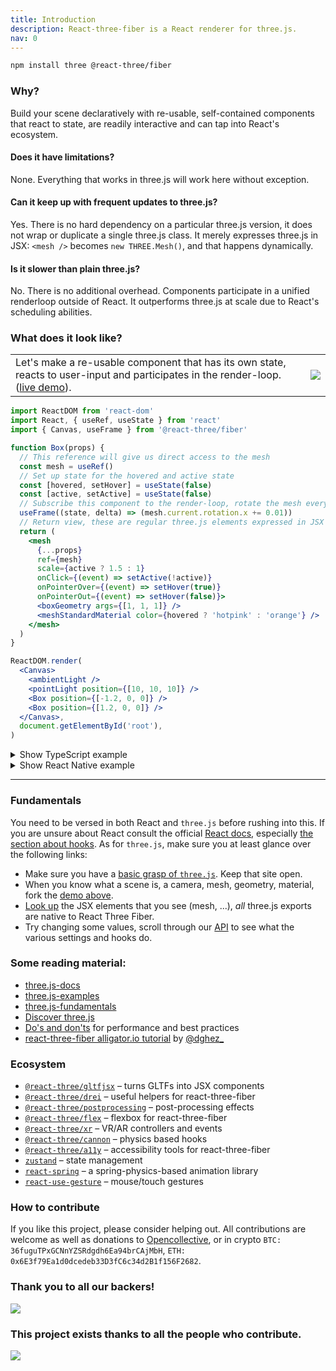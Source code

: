```yaml
---
title: Introduction
description: React-three-fiber is a React renderer for three.js.
nav: 0
---
```


```bash
npm install three @react-three/fiber
```

### Why?

Build your scene declaratively with re-usable, self-contained components that react to state, are readily interactive and can tap into React's ecosystem.

#### Does it have limitations?

None. Everything that works in three.js will work here without exception.

#### Can it keep up with frequent updates to three.js?

Yes. There is no hard dependency on a particular three.js version, it does not wrap or duplicate a single three.js class. It merely expresses three.js in JSX: `<mesh />` becomes `new THREE.Mesh()`, and that happens dynamically.

#### Is it slower than plain three.js?

No. There is no additional overhead. Components participate in a unified renderloop outside of React. It outperforms three.js at scale due to React's scheduling abilities.

### What does it look like?

<table>
  <tr>
    <td>
      Let's make a re-usable component that has its own state, reacts to user-input and participates in the render-loop.
      (<a href="https://codesandbox.io/s/rrppl0y8l4?file=/src/App.js">live demo</a>).
    </td>
    <td>
      <a href="https://codesandbox.io/s/rrppl0y8l4">
        <img src="https://i.imgur.com/sS4ArrZ.gif" />
      </a>
    </td>
  </tr>
</table>

```jsx
import ReactDOM from 'react-dom'
import React, { useRef, useState } from 'react'
import { Canvas, useFrame } from '@react-three/fiber'

function Box(props) {
  // This reference will give us direct access to the mesh
  const mesh = useRef()
  // Set up state for the hovered and active state
  const [hovered, setHover] = useState(false)
  const [active, setActive] = useState(false)
  // Subscribe this component to the render-loop, rotate the mesh every frame
  useFrame((state, delta) => (mesh.current.rotation.x += 0.01))
  // Return view, these are regular three.js elements expressed in JSX
  return (
    <mesh
      {...props}
      ref={mesh}
      scale={active ? 1.5 : 1}
      onClick={(event) => setActive(!active)}
      onPointerOver={(event) => setHover(true)}
      onPointerOut={(event) => setHover(false)}>
      <boxGeometry args={[1, 1, 1]} />
      <meshStandardMaterial color={hovered ? 'hotpink' : 'orange'} />
    </mesh>
  )
}

ReactDOM.render(
  <Canvas>
    <ambientLight />
    <pointLight position={[10, 10, 10]} />
    <Box position={[-1.2, 0, 0]} />
    <Box position={[1.2, 0, 0]} />
  </Canvas>,
  document.getElementById('root'),
)
```

<details>
  <summary>Show TypeScript example</summary>

```bash
npm install @types/three
```

```tsx
import * as THREE from 'three'
import ReactDOM from 'react-dom'
import React, { useRef, useState } from 'react'
import { Canvas, useFrame } from '@react-three/fiber'

function Box(props: JSX.IntrinsicElements['mesh']) {
  const mesh = useRef<THREE.Mesh>(null!)
  const [hovered, setHover] = useState(false)
  const [active, setActive] = useState(false)
  useFrame((state, delta) => (mesh.current.rotation.x += 0.01))
  return (
    <mesh
      {...props}
      ref={mesh}
      scale={active ? 1.5 : 1}
      onClick={(event) => setActive(!active)}
      onPointerOver={(event) => setHover(true)}
      onPointerOut={(event) => setHover(false)}>
      <boxGeometry args={[1, 1, 1]} />
      <meshStandardMaterial color={hovered ? 'hotpink' : 'orange'} />
    </mesh>
  )
}

ReactDOM.render(
  <Canvas>
    <ambientLight />
    <pointLight position={[10, 10, 10]} />
    <Box position={[-1.2, 0, 0]} />
    <Box position={[1.2, 0, 0]} />
  </Canvas>,
  document.getElementById('root'),
)
```

Live demo: https://codesandbox.io/s/icy-tree-brnsm?file=/src/App.tsx

</details>

<details>
  <summary>Show React Native example</summary>

For installation instructions see [react native installation instructions](https://docs.pmnd.rs/react-three-fiber/getting-started/installation#react-native).

```jsx
import React, { useRef, useState } from 'react'
import { Canvas, useFrame } from '@react-three/fiber/native'

function Box(props) {
  const mesh = useRef(null)
  const [hovered, setHover] = useState(false)
  const [active, setActive] = useState(false)
  useFrame((state, delta) => (mesh.current.rotation.x += 0.01))
  return (
    <mesh
      {...props}
      ref={mesh}
      scale={active ? 1.5 : 1}
      onClick={(event) => setActive(!active)}
      onPointerOver={(event) => setHover(true)}
      onPointerOut={(event) => setHover(false)}>
      <boxGeometry args={[1, 1, 1]} />
      <meshStandardMaterial color={hovered ? 'hotpink' : 'orange'} />
    </mesh>
  )
}

export default function App() {
  return (
    <Canvas>
      <ambientLight />
      <pointLight position={[10, 10, 10]} />
      <Box position={[-1.2, 0, 0]} />
      <Box position={[1.2, 0, 0]} />
    </Canvas>
  )
}
```

</details>

---

### Fundamentals

You need to be versed in both React and `three.js` before rushing into this. If you are unsure about React consult the official [React docs](https://reactjs.org/docs/getting-started.html), especially [the section about hooks](https://reactjs.org/docs/hooks-reference.html). As for `three.js`, make sure you at least glance over the following links:

- Make sure you have a [basic grasp of `three.js`](https://threejs.org/docs/#manual/en/introduction/Creating-a-scene). Keep that site open.
- When you know what a scene is, a camera, mesh, geometry, material, fork the [demo above](https://github.com/pmndrs/react-three-fiber#what-does-it-look-like).
- [Look up](https://threejs.org/docs/#api/en/objects/Mesh) the JSX elements that you see (mesh, ...), _all_ three.js exports are native to React Three Fiber.
- Try changing some values, scroll through our [API](/react-three-fiber/api/canvas) to see what the various settings and hooks do.

### Some reading material:

- [three.js-docs](https://threejs.org/docs)
- [three.js-examples](https://threejs.org/examples)
- [three.js-fundamentals](https://threejsfundamentals.org)
- [Discover three.js](https://discoverthreejs.com)
- [Do's and don'ts](https://discoverthreejs.com/tips-and-tricks) for performance and best practices
- [react-three-fiber alligator.io tutorial](https://alligator.io/react/react-with-threejs) by [@dghez\_](https://twitter.com/dghez_)

### Ecosystem

- [`@react-three/gltfjsx`](https://github.com/pmndrs/gltfjsx) &ndash; turns GLTFs into JSX components
- [`@react-three/drei`](https://github.com/pmndrs/drei) &ndash; useful helpers for react-three-fiber
- [`@react-three/postprocessing`](https://github.com/pmndrs/react-postprocessing) &ndash; post-processing effects
- [`@react-three/flex`](https://github.com/pmndrs/react-three-flex) &ndash; flexbox for react-three-fiber
- [`@react-three/xr`](https://github.com/pmndrs/react-xr) &ndash; VR/AR controllers and events
- [`@react-three/cannon`](https://github.com/pmndrs/use-cannon) &ndash; physics based hooks
- [`@react-three/a11y`](https://github.com/pmndrs/react-three-a11y) &ndash; accessibility tools for react-three-fiber
- [`zustand`](https://github.com/pmndrs/zustand) &ndash; state management
- [`react-spring`](https://github.com/pmndrs/react-spring) &ndash; a spring-physics-based animation library
- [`react-use-gesture`](https://github.com/pmndrs/use-gesture) &ndash; mouse/touch gestures

### How to contribute

If you like this project, please consider helping out. All contributions are welcome as well as donations to [Opencollective](https://opencollective.com/react-three-fiber), or in crypto `BTC: 36fuguTPxGCNnYZSRdgdh6Ea94brCAjMbH`, `ETH: 0x6E3f79Ea1d0dcedeb33D3fC6c34d2B1f156F2682`.

### Thank you to all our backers!

<a href="https://opencollective.com/react-three-fiber#backers" target="_blank">
  <img src="https://opencollective.com/react-three-fiber/backers.svg?width=890" />
</a>

### This project exists thanks to all the people who contribute.

<a href="https://github.com/pmndrs/react-three-fiber/graphs/contributors">
  <img src="https://opencollective.com/react-three-fiber/contributors.svg?width=890" />
</a>
